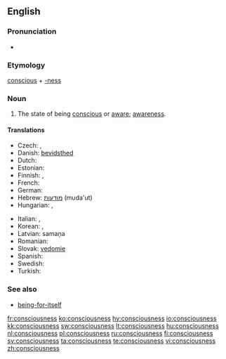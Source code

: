 ==English==

===Pronunciation===
* {{audio|en-us-consciousness.ogg|Audio (US)}}

===Etymology===
[[conscious]] + [[-ness]]

===Noun===
{{wikipedia}}
{{en-noun|es|-}}

# The state of being [[conscious]] or [[aware]]; [[awareness]].

====Translations====
{{trans-top|awareness}}
* Czech: {{t-|cs|vědomí|n}},  {{t|cs|uvědomění|n}}
* Danish: [[bevidsthed]]
* Dutch: {{t+|nl|bewustzijn|n}}
* Estonian: {{t-|et|teadvus}}
* Finnish: {{t-|fi|tajunta}}, {{t-|fi|taju}}
* French: {{t+|fr|conscience|f}}
* German: {{t+|de|Bewusstsein|n}}
* Hebrew: [[מודעות]] (muda'ut) {{f}}
* Hungarian: {{t|hu|tudatosság}}, {{t+|hu|tudat}}
{{trans-mid}}
* Italian: {{t+|it|conoscenza|f}}, {{t+|it|coscienza|f}}
* Korean: {{t-|ko|의식|tr=uisik|sc=Kore}},  {{t|ko|자각|tr=jagak|sc=Kore}}
* Latvian: samaņa  {{n}}
* Romanian: {{t-|ro|conştiinţă|f}}
* Slovak: [[vedomie]]  {{n}}
* Spanish: {{t+|es|conciencia}}
* Swedish: {{t+|sv|medvetande|n}}
* Turkish: {{t+|tr|bilinç}}
{{trans-bottom}}

===See also===
* [[being-for-itself]]

[[fr:consciousness]]
[[ko:consciousness]]
[[hy:consciousness]]
[[io:consciousness]]
[[kk:consciousness]]
[[sw:consciousness]]
[[lt:consciousness]]
[[hu:consciousness]]
[[nl:consciousness]]
[[pl:consciousness]]
[[ru:consciousness]]
[[fi:consciousness]]
[[sv:consciousness]]
[[ta:consciousness]]
[[te:consciousness]]
[[vi:consciousness]]
[[zh:consciousness]]